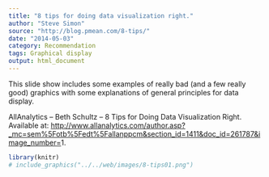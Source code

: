 ```yaml
---
title: "8 tips for doing data visualization right."
author: "Steve Simon"
source: "http://blog.pmean.com/8-tips/"
date: "2014-05-03"
category: Recommendation
tags: Graphical display
output: html_document
---
```


This slide show includes some examples of really bad (and a few really
good) graphics with some explanations of general principles for data
display.

<!---More--->

AllAnalytics -- Beth Schultz -- 8 Tips for Doing Data Visualization
Right. Available at:
<http://www.allanalytics.com/author.asp?_mc=sem%5Fotb%5Fedt%5Fallanppcm&section_id=1411&doc_id=261787&image_number=>1.

```r
library(knitr)
# include_graphics("../../web/images/8-tips01.png")
```
